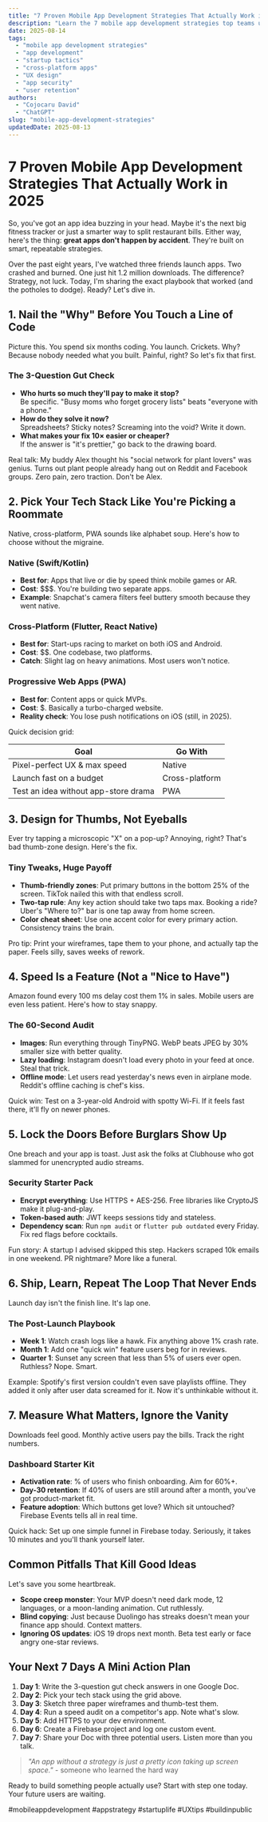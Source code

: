 ```yaml
---
title: "7 Proven Mobile App Development Strategies That Actually Work in 2025"
description: "Learn the 7 mobile app development strategies top teams use to launch faster, spend less, and win users. Real examples, simple steps, zero fluff."
date: 2025-08-14
tags:
  - "mobile app development strategies"
  - "app development"
  - "startup tactics"
  - "cross-platform apps"
  - "UX design"
  - "app security"
  - "user retention"
authors:
  - "Cojocaru David"
  - "ChatGPT"
slug: "mobile-app-development-strategies"
updatedDate: 2025-08-13
---
```


# 7 Proven Mobile App Development Strategies That Actually Work in 2025

So, you've got an app idea buzzing in your head. Maybe it's the next big fitness tracker or just a smarter way to split restaurant bills. Either way, here's the thing: **great apps don't happen by accident**. They're built on smart, repeatable strategies. 

Over the past eight years, I've watched three friends launch apps. Two crashed and burned. One just hit 1.2 million downloads. The difference? Strategy, not luck. Today, I'm sharing the exact playbook that worked (and the potholes to dodge). Ready? Let's dive in.

## 1. Nail the "Why" Before You Touch a Line of Code

Picture this. You spend six months coding. You launch. Crickets. Why? Because nobody needed what you built. Painful, right? So let's fix that first.

### The 3-Question Gut Check
- **Who hurts so much they'll pay to make it stop?**  
  Be specific. "Busy moms who forget grocery lists" beats "everyone with a phone."
- **How do they solve it now?**  
  Spreadsheets? Sticky notes? Screaming into the void? Write it down.
- **What makes your fix 10× easier or cheaper?**  
  If the answer is "it's prettier," go back to the drawing board.

Real talk: My buddy Alex thought his "social network for plant lovers" was genius. Turns out plant people already hang out on Reddit and Facebook groups. Zero pain, zero traction. Don't be Alex.

## 2. Pick Your Tech Stack Like You're Picking a Roommate

Native, cross-platform, PWA sounds like alphabet soup. Here's how to choose without the migraine.

### Native (Swift/Kotlin)
- **Best for**: Apps that live or die by speed think mobile games or AR.
- **Cost**: $$$. You're building two separate apps.
- **Example**: Snapchat's camera filters feel buttery smooth because they went native.

### Cross-Platform (Flutter, React Native)
- **Best for**: Start-ups racing to market on both iOS and Android.
- **Cost**: $$. One codebase, two platforms.
- **Catch**: Slight lag on heavy animations. Most users won't notice.

### Progressive Web Apps (PWA)
- **Best for**: Content apps or quick MVPs.
- **Cost**: $. Basically a turbo-charged website.
- **Reality check**: You lose push notifications on iOS (still, in 2025).

Quick decision grid:

| Goal | Go With |
|------|---------|
| Pixel-perfect UX & max speed | Native |
| Launch fast on a budget | Cross-platform |
| Test an idea without app-store drama | PWA |

## 3. Design for Thumbs, Not Eyeballs

Ever try tapping a microscopic "X" on a pop-up? Annoying, right? That's bad thumb-zone design. Here's the fix.

### Tiny Tweaks, Huge Payoff
- **Thumb-friendly zones**: Put primary buttons in the bottom 25% of the screen. TikTok nailed this with that endless scroll.
- **Two-tap rule**: Any key action should take two taps max. Booking a ride? Uber's "Where to?" bar is one tap away from home screen.
- **Color cheat sheet**: Use one accent color for every primary action. Consistency trains the brain.

Pro tip: Print your wireframes, tape them to your phone, and actually tap the paper. Feels silly, saves weeks of rework.

## 4. Speed Is a Feature (Not a "Nice to Have")

Amazon found every 100 ms delay cost them 1% in sales. Mobile users are even less patient. Here's how to stay snappy.

### The 60-Second Audit
- **Images**: Run everything through TinyPNG. WebP beats JPEG by 30% smaller size with better quality.
- **Lazy loading**: Instagram doesn't load every photo in your feed at once. Steal that trick.
- **Offline mode**: Let users read yesterday's news even in airplane mode. Reddit's offline caching is chef's kiss.

Quick win: Test on a 3-year-old Android with spotty Wi-Fi. If it feels fast there, it'll fly on newer phones.

## 5. Lock the Doors Before Burglars Show Up

One breach and your app is toast. Just ask the folks at Clubhouse who got slammed for unencrypted audio streams.

### Security Starter Pack
- **Encrypt everything**: Use HTTPS + AES-256. Free libraries like CryptoJS make it plug-and-play.
- **Token-based auth**: JWT keeps sessions tidy and stateless.
- **Dependency scan**: Run `npm audit` or `flutter pub outdated` every Friday. Fix red flags before cocktails.

Fun story: A startup I advised skipped this step. Hackers scraped 10k emails in one weekend. PR nightmare? More like a funeral.

## 6. Ship, Learn, Repeat The Loop That Never Ends

Launch day isn't the finish line. It's lap one.

### The Post-Launch Playbook
- **Week 1**: Watch crash logs like a hawk. Fix anything above 1% crash rate.
- **Month 1**: Add one "quick win" feature users beg for in reviews.
- **Quarter 1**: Sunset any screen that less than 5% of users ever open. Ruthless? Nope. Smart.

Example: Spotify's first version couldn't even save playlists offline. They added it only after user data screamed for it. Now it's unthinkable without it.

## 7. Measure What Matters, Ignore the Vanity

Downloads feel good. Monthly active users pay the bills. Track the right numbers.

### Dashboard Starter Kit
- **Activation rate**: % of users who finish onboarding. Aim for 60%+.
- **Day-30 retention**: If 40% of users are still around after a month, you've got product-market fit.
- **Feature adoption**: Which buttons get love? Which sit untouched? Firebase Events tells all in real time.

Quick hack: Set up one simple funnel in Firebase today. Seriously, it takes 10 minutes and you'll thank yourself later.

## Common Pitfalls That Kill Good Ideas

Let's save you some heartbreak.

- **Scope creep monster**: Your MVP doesn't need dark mode, 12 languages, or a moon-landing animation. Cut ruthlessly.
- **Blind copying**: Just because Duolingo has streaks doesn't mean your finance app should. Context matters.
- **Ignoring OS updates**: iOS 19 drops next month. Beta test early or face angry one-star reviews.

## Your Next 7 Days A Mini Action Plan

1. **Day 1**: Write the 3-question gut check answers in one Google Doc.
2. **Day 2**: Pick your tech stack using the grid above.
3. **Day 3**: Sketch three paper wireframes and thumb-test them.
4. **Day 4**: Run a speed audit on a competitor's app. Note what's slow.
5. **Day 5**: Add HTTPS to your dev environment.
6. **Day 6**: Create a Firebase project and log one custom event.
7. **Day 7**: Share your Doc with three potential users. Listen more than you talk.

> _"An app without a strategy is just a pretty icon taking up screen space."_ - someone who learned the hard way

Ready to build something people actually use? Start with step one today. Your future users are waiting.

#mobileappdevelopment #appstrategy #startuplife #UXtips #buildinpublic
